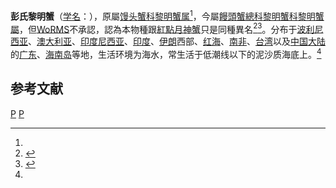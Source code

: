{{Speciesbox
| taxon = Matuta banksii
| binomial_authority = (Leach, 1817)<ref name='id11529'>{{cite web| url =http://www.bioinfo.cn/db05/BjdwSpecies.php?action=view&id=11529| title =彭氏黎明蟹| work =《中国动物物种编目数据库》| publisher =中国科学院微生物研究所| author =中国科学院动物研究所| accessdate =2009-04-28| deadurl =yes| archiveurl =https://web.archive.org/web/20160305084648/http://www.bioinfo.cn/db05/BjdwSpecies.php?action=view&id=11529| archivedate =2016-03-05}}</ref>
}}

'''彭氏黎明蟹'''（[[学名|学名]]：{{lang|la|''Matuta banksii''}}），原屬[[馒头蟹科|馒头蟹科]][[黎明蟹属|黎明蟹属]]<ref name='id11529' />，今屬[[饅頭蟹總科|饅頭蟹總科]][[黎明蟹科|黎明蟹科]][[黎明蟹屬|黎明蟹屬]]，但[[WoRMS|WoRMS]]不承認，認為本物種跟[[紅點月神蟹|紅點月神蟹]]只是同種異名<ref name=WoRMS_453904>{{cite WoRMS |id=453904 |title=''Matuta banksii'' Leach, 1817 |accessdate=2014-05-27 }}</ref><ref>{{cite web|url=http://www.tseclub.com/thread-2264-1-1.html|title=潜沙和游泳高手——黎明蟹|date=2014-01-21|accessdate=2014-08-06|language=zh-hans|archive-url=https://web.archive.org/web/20140808045102/http://www.tseclub.com/thread-2264-1-1.html|archive-date=2014-08-08|dead-url=yes}}</ref>。分布于[[波利尼西亚|波利尼西亚]]、[[澳大利亚|澳大利亚]]、[[印度尼西亚|印度尼西亚]]、[[印度|印度]]、[[伊朗|伊朗]]西部、[[红海|红海]]、[[南非|南非]]、[[台湾|台湾]]以及[[中国大陆|中国大陆]]的[[广东|广东]]、[[海南岛|海南岛]]等地，生活环境为海水，常生活于低潮线以下的泥沙质海底上。<ref name='id11529'/>

== 参考文献 ==
{{reflist}}
{{螃蟹小作品}}
{{Taxonbar}}
[[Category:1817年描述的动物|P]]
[[Category:黎明蟹属|P]]